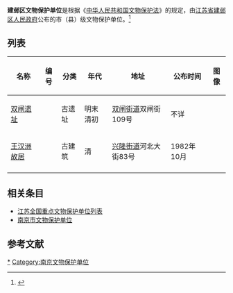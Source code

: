 '''建邺区文物保护单位'''是根据《[[中华人民共和国文物保护法|中华人民共和国文物保护法]]》的规定，由[[江苏省|江苏省]][[建邺区|建邺区]][[建邺区人民政府|人民政府]]公布的市（县）级文物保护单位。<ref>{{cite web|title=《建邺区区级文物保护单位及不可移动文物名单》|url=http://www.njwgx.gov.cn/11196/11197/201407/t20140731_2933452.html|work=|publisher=南京市文化广电新闻出版局|accessdate=2014-08-30|deadurl=yes|archiveurl=https://web.archive.org/web/20140903154822/http://www.njwgx.gov.cn/11196/11197/201407/t20140731_2933452.html|archivedate=2014-09-03}}</ref>

==列表==
<center>
{| class="wikitable sortable"
|- 
!名称 
!编号
!分类 
!年代
!地址
!公布时间
!图像
|-
|[[双闸遗址|双闸遗址]]
|
|古遗址
|明末清初
|[[双闸街道|双闸街道]]双闸街109号 
|不详
|style="padding:0"|
|-
|[[王汉洲故居|王汉洲故居]]
|
|古建筑
|清
|[[兴隆街道_(南京市)|兴隆街道]]河北大街83号 
|1982年10月
| style="padding:0"|
|-
|}
</center>

==相关条目==
* [[江苏全国重点文物保护单位列表|江苏全国重点文物保护单位列表]]
* [[南京市文物保护单位|南京市文物保护单位]]

==参考文献==
{{Reflist}}
[[Category:建邺区文物保护单位|*]]
[[Category:南京文物保护单位|Category:南京文物保护单位]]